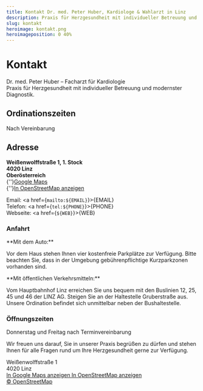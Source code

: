 ```yaml
---
title: Kontakt Dr. med. Peter Huber, Kardiologe & Wahlarzt in Linz
description: Praxis für Herzgesundheit mit individueller Betreuung und modernster Diagnostik.
slug: kontakt
heroimage: kontakt.png
heroimageposition: 0 40%
---
```



# Kontakt

Dr. med. Peter Huber – Facharzt für Kardiologie  
Praxis für Herzgesundheit mit individueller Betreuung und modernster Diagnostik.

## Ordinationszeiten

Nach Vereinbarung

## Adresse

**Weißenwolffstraße 1, 1. Stock  
4020 Linz  
Oberösterreich**  
{''}<a href="https://maps.app.goo.gl/USqswJky77wg3Hms7" target="_blank">Google Maps</a><br/>
{''}<a href="https://www.openstreetmap.org/#map=18/48.302882/14.299991" target="_blank">In OpenStreetMap anzeigen</a>

Email: <a href={`mailto:${EMAIL}`}>{EMAIL}</a>  
Telefon: <a href={`tel:${PHONE}`}>{PHONE}</a>  
Webseite: <a href={`${WEB}`}>{WEB}</a>

<ScheduleAppointment />

### Anfahrt

<TwoColumns>
<div slot="column-1">
**Mit dem Auto:**

Vor dem Haus stehen Ihnen vier kostenfreie Parkplätze zur Verfügung. Bitte beachten Sie, dass in der Umgebung gebührenpflichtige Kurzparkzonen vorhanden sind.

</div>
<div slot="column-2">
**Mit öffentlichen Verkehrsmitteln:**

Vom Hauptbahnhof Linz erreichen Sie uns bequem mit den Buslinien 12, 25, 45 und 46 der LINZ AG. Steigen Sie an der Haltestelle Gruberstraße aus. Unsere Ordination befindet sich unmittelbar neben der Bushaltestelle.

</div>
</TwoColumns>

### Öffnungszeiten

Donnerstag und Freitag nach Terminvereinbarung

Wir freuen uns darauf, Sie in unserer Praxis begrüßen zu dürfen und stehen Ihnen für alle Fragen rund um Ihre Herzgesundheit gerne zur Verfügung.

<div class="location">
  <div>
    Weißenwolffstraße 1<br />
    4020 Linz
    <br />
    <a href="https://maps.app.goo.gl/USqswJky77wg3Hms7" target="_blank">
      In Google Maps anzeigen
    </a>
    <a
      href="https://www.openstreetmap.org/#map=18/48.302882/14.299991"
      target="_blank"
    >
      In OpenStreetMap anzeigen
    </a>
    <br />
    <a href="http://openstreetmap.org/copyright" target="_blank">
      &copy; OpenStreetMap
    </a>
  </div>
</div>
